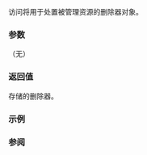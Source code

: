 {{cpp/experimental/unique_resource/title|get_deleter}}
{{cpp/experimental/unique_resource/navbar}}

{{ddcl | since=libfund_ts_3 |
const D&amp; get_deleter() const noexcept;
}}

访问将用于处置被管理资源的删除器对象。

===参数===
（无）

===返回值===
存储的删除器。

===示例===
{{example}}

===参阅===
{{dsc begin}}
{{dsc inc | cpp/memory/unique_ptr/dsc get_deleter}}
{{dsc end}}

{{langlinks|ja|zh}}
